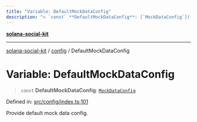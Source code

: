```yaml
---
title: "Variable: DefaultMockDataConfig"
description: "> `const` **DefaultMockDataConfig**: [`MockDataConfig`](../interfaces/MockDataConfig.md)"
---
```


[**solana-social-kit**](../../README.mdx)

***

[solana-social-kit](../../README.mdx) / [config](../README.mdx) / DefaultMockDataConfig

# Variable: DefaultMockDataConfig

> `const` **DefaultMockDataConfig**: [`MockDataConfig`](../interfaces/MockDataConfig.mdx)

Defined in: [src/config/index.ts:101](https://github.com/SendArcade/solana-social-starter/blob/03568260ca96ed63f77049843c721de1cb011893/src/config/index.ts#L101)

Provide default mock data config.
